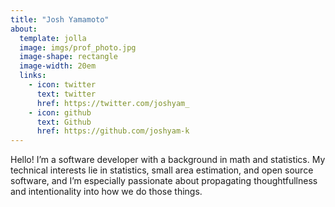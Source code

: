 ```yaml
---
title: "Josh Yamamoto"
about:
  template: jolla
  image: imgs/prof_photo.jpg
  image-shape: rectangle
  image-width: 20em
  links:
    - icon: twitter
      text: twitter
      href: https://twitter.com/joshyam_
    - icon: github
      text: Github
      href: https://github.com/joshyam-k
---
```


Hello! I'm a software developer with a background in math and statistics. My technical interests lie in statistics, small area estimation, and open source software, and I'm especially passionate about propagating thoughtfullness and intentionality into how we do those things.
